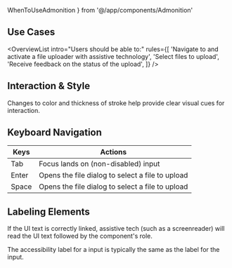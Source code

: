 ---
---

  WhenToUseAdmonition
} from '@/app/components/Admonition'

## Use Cases

<OverviewList intro="Users should be able to:" rules={[
  'Navigate to and activate a file uploader with assistive technology',
  'Select files to upload',
  'Receive feedback on the status of the upload',
]} />

## Interaction &amp; Style

Changes to color and thickness of stroke help provide clear visual cues for interaction.

## Keyboard Navigation

| Keys     | Actions                                                         |
| -------- | --------------------------------------------------------------- |
| Tab      | Focus lands on (non-disabled) input       |
| Enter    | Opens the file dialog to select a file to upload                |
| Space    | Opens the file dialog to select a file to upload                |

## Labeling Elements

If the UI text is correctly linked, assistive tech (such as a screenreader) will read the UI text followed by the component's role.

The accessibility label for a input is typically the same as the label for the input.